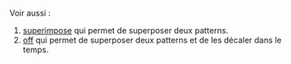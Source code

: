 Voir aussi :
# [[superimpose]] qui permet de superposer deux patterns.
# [[off]] qui permet de superposer deux patterns et de les décaler dans le temps.